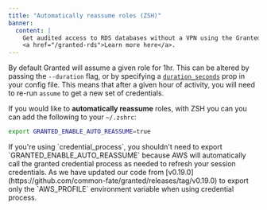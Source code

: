 ```yaml
---
title: "Automatically reassume roles (ZSH)"
banner:
  content: |
    Get audited access to RDS databases without a VPN using the Granted RDS Plugin.
    <a href="/granted-rds">Learn more here</a>.
---
```



By default Granted will assume a given role for 1hr. This can be altered by passing the `--duration` flag, or by specifying a [`duration_seconds`](https://docs.aws.amazon.com/cli/latest/topic/config-vars.html) prop in your config file. This means that after a given hour of activity, you will need to re-run `assume` to get a new set of credentials.

If you would like to **automatically reassume** roles, with ZSH you can you can add the following to your `~/.zshrc`:

```bash
export GRANTED_ENABLE_AUTO_REASSUME=true
```

<Aside>
  If you're using `credential_process`, you shouldn't need to export
  `GRANTED_ENABLE_AUTO_REASSUME` because AWS will automatically call the granted
  credential process as needed to refresh your session credentials. As we have
  updated our code from
  [v0.19.0](https://github.com/common-fate/granted/releases/tag/v0.19.0) to
  export only the `AWS_PROFILE` environment variable when using credential
  process.
</Aside>
